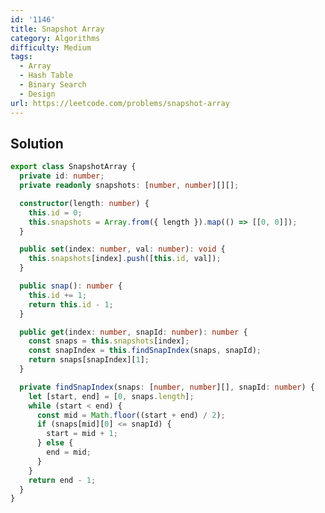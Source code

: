 ```yaml
---
id: '1146'
title: Snapshot Array
category: Algorithms
difficulty: Medium
tags:
  - Array
  - Hash Table
  - Binary Search
  - Design
url: https://leetcode.com/problems/snapshot-array
---
```


## Solution

```typescript showLineNumbers
export class SnapshotArray {
  private id: number;
  private readonly snapshots: [number, number][][];

  constructor(length: number) {
    this.id = 0;
    this.snapshots = Array.from({ length }).map(() => [[0, 0]]);
  }

  public set(index: number, val: number): void {
    this.snapshots[index].push([this.id, val]);
  }

  public snap(): number {
    this.id += 1;
    return this.id - 1;
  }

  public get(index: number, snapId: number): number {
    const snaps = this.snapshots[index];
    const snapIndex = this.findSnapIndex(snaps, snapId);
    return snaps[snapIndex][1];
  }

  private findSnapIndex(snaps: [number, number][], snapId: number) {
    let [start, end] = [0, snaps.length];
    while (start < end) {
      const mid = Math.floor((start + end) / 2);
      if (snaps[mid][0] <= snapId) {
        start = mid + 1;
      } else {
        end = mid;
      }
    }
    return end - 1;
  }
}
```
